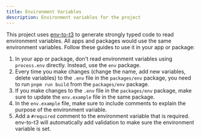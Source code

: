 ```yaml
---
title: Environment Variables
description: Environment variables for the project
---
```


This project uses [env-to-t3](https://github.com/nicnocquee/env-to-t3) to generate strongly typed code to read environment variables. All apps and packages would use the same environment variables. Follow these guides to use it in your app or package:

1. In your app or package, don't read environment variables using `process.env` directly. Instead, use the `env` package.
2. Every time you make changes (change the name, add new variables, delete variables) to the `.env` file in the `packages/env` package, you need to run `pnpm run build` from the `packages/env` package.
3. If you make changes to the `.env` file in the `packages/env` package, make sure to update the `env.example` file in the same package.
4. In the `env.example` file, make sure to include comments to explain the purpose of the environment variable.
5. Add a `#required` comment to the environment variable that is required. env-to-t3 will automatically add validation to make sure the environment variable is set.
